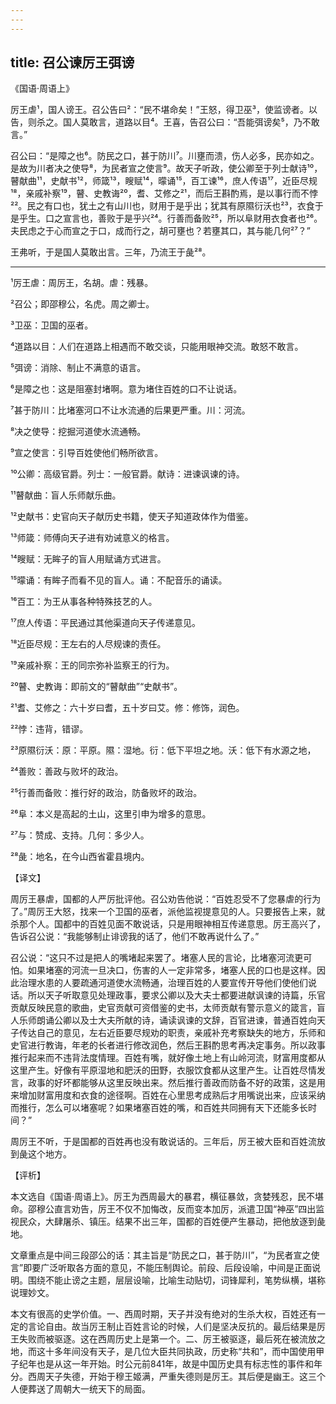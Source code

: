 ```yaml
---
---
---
```

title: 召公谏厉王弭谤
---




《国语·周语上》

厉王虐¹，国人谤王。召公告曰²：“民不堪命矣！”王怒，得卫巫³，使监谤者。以告，则杀之。国人莫敢言，道路以目⁴。王喜，告召公曰：“吾能弭谤矣⁵，乃不敢言。”

召公曰：“是障之也⁶。防民之口，甚于防川⁷。川壅而溃，伤人必多，民亦如之。是故为川者决之使导⁸，为民者宣之使言⁹。故天子听政，使公卿至于列士献诗¹⁰，瞽献曲¹¹，史献书¹²，师箴¹³，瞍赋¹⁴，曚诵¹⁵，百工谏¹⁶，庶人传语¹⁷，近臣尽规¹⁸，亲戚补察¹⁹，瞽、史教诲²⁰，耆、艾修之²¹，而后王斟酌焉，是以事行而不悖²²。民之有口也，犹土之有山川也，财用于是乎出；犹其有原隰衍沃也²³，衣食于是乎生。口之宣言也，善败于是乎兴²⁴。行善而备败²⁵，所以阜财用衣食者也²⁶。夫民虑之于心而宣之于口，成而行之，胡可壅也？若壅其口，其与能几何²⁷？”

王弗听，于是国人莫敢出言。三年，乃流王于彘²⁸。



***



¹厉王虐：周厉王，名胡。虐：残暴。

²召公；即邵穆公，名虎。周之卿士。

³卫巫：卫国的巫者。

⁴道路以目：人们在道路上相遇而不敢交谈，只能用眼神交流。敢怒不敢言。

⁵弭谤：消除、制止不满意的语言。

⁶是障之也：这是阻塞封堵啊。意为堵住百姓的口不让说话。

⁷甚于防川：比堵塞河口不让水流通的后果更严重。川：河流。

⁸决之使导：挖掘河道使水流通畅。

⁹宣之使言：引导百姓使他们畅所欲言。

¹⁰公卿：高级官爵。列士：一般官爵。献诗：进谏讽谏的诗。

¹¹瞽献曲：盲人乐师献乐曲。

¹²史献书：史官向天子献历史书籍，使天子知道政体作为借鉴。

¹³师箴：师傅向天子进有劝诫意义的格言。

¹⁴瞍赋：无眸子的盲人用赋诵方式进言。

¹⁵曚诵：有眸子而看不见的盲人。诵：不配音乐的诵读。

¹⁶百工：为王从事各种特殊技艺的人。

¹⁷庶人传语：平民通过其他渠道向天子传递意见。

¹⁸近臣尽规：王左右的人尽规谏的责任。

¹⁹亲戚补察：王的同宗弥补监察王的行为。

²⁰瞽、史教诲：即前文的“瞽献曲”“史献书”。

²¹耆、艾修之：六十岁曰耆，五十岁曰艾。修：修饰，润色。

²²悖：违背，错谬。

²³原隰衍沃：原：平原。隰：湿地。衍：低下平坦之地。沃：低下有水源之地，

²⁴善败：善政与败坏的政治。

²⁵行善而备败：推行好的政治，防备败坏的政治。

²⁶阜：本义是高起的土山，这里引申为增多的意思。

²⁷与：赞成、支持。几何：多少人。

²⁸彘：地名，在今山西省霍县境内。

【译文】

周厉王暴虐，国都的人严厉批评他。召公劝告他说：“百姓忍受不了您暴虐的行为了。”周厉王大怒，找来一个卫国的巫者，派他监视提意见的人。只要报告上来，就杀那个人。国都中的百姓见面不敢说话，只是用眼神相互传递意思。厉王高兴了，告诉召公说：“我能够制止诽谤我的话了，他们不敢再说什么了。”

召公说：“这只不过是把人的嘴堵起来罢了。堵塞人民的言论，比堵塞河流更可怕。如果堵塞的河流一旦决口，伤害的人一定非常多，堵塞人民的口也是这样。因此治理水患的人要疏通河道使水流畅通，治理百姓的人要宣传开导他们使他们说话。所以天子听取意见处理政事，要求公卿以及大夫士都要进献讽谏的诗篇，乐官贡献反映民意的歌曲，史官贡献可资借鉴的史书，太师贡献有警示意义的箴言，盲人乐师朗诵公卿以及士大夫所献的诗，诵读讽谏的文辞，百官进谏，普通百姓向天子传达自己的意见，左右近臣要尽规劝的职责，亲戚补充考察缺失的地方，乐师和史官进行教诲，年老的长者进行修改润色，然后王斟酌思考再决定事务。所以政事推行起来而不违背法度情理。百姓有嘴，就好像土地上有山岭河流，财富用度都从这里产生。好像有平原湿地和肥沃的田野，衣服饮食都从这里产生。让百姓尽情发言，政事的好坏都能够从这里反映出来。然后推行善政而防备不好的政策，这是用来增加财富用度和衣食的途径啊。百姓在心里思考成熟后才用嘴说出来，应该采纳而推行，怎么可以堵塞呢？如果堵塞百姓的嘴，和百姓共同拥有天下还能多长时间？”

周厉王不听，于是国都的百姓再也没有敢说话的。三年后，厉王被大臣和百姓流放到彘这个地方。

【评析】

本文选自《国语·周语上》。厉王为西周最大的暴君，横征暴敛，贪婪残忍，民不堪命。邵穆公直言劝告，厉王不仅不加悔改，反而变本加厉，派遣卫国“神巫”四出监视民众，大肆屠杀、镇压。结果不出三年，国都的百姓便产生暴动，把他放逐到彘地。

文章重点是中间三段邵公的话：其主旨是“防民之口，甚于防川”，“为民者宣之使言”即要广泛听取各方面的意见，不能压制舆论。前段、后段设喻，中间是正面说明。围绕不能止谤之主题，层层设喻，比喻生动贴切，词锋犀利，笔势纵横，堪称说理妙文。

本文有很高的史学价值。一、西周时期，天子并没有绝对的生杀大权，百姓还有一定的言论自由。故当厉王制止百姓言论的时候，人们是坚决反抗的。最后结果是厉王失败而被驱逐。这在西周历史上是第一个。二、厉王被驱逐，最后死在被流放之地，而这十多年间没有天子，是几位大臣共同执政，历史称“共和”，而中国使用甲子纪年也是从这一年开始。时公元前841年，故是中国历史具有标志性的事件和年分。西周天子失德，开始于穆王姬满，严重失德则是厉王。其后便是幽王。这三个人便葬送了周朝大一统天下的局面。